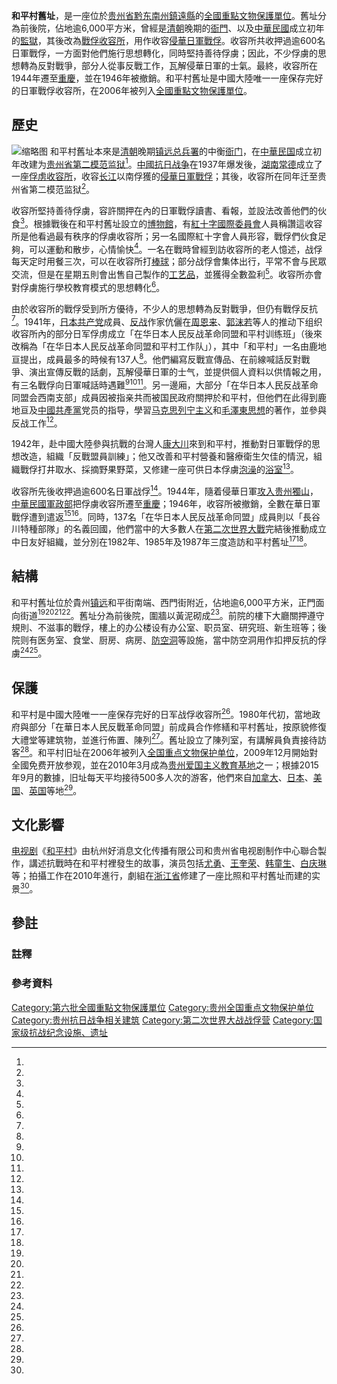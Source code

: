 {{文物保护单位
|级别 = 全国
|图片 = Zhenyuan Hepingcun Jiuzhi 2014.04.29 16-46-05.jpg
|名称 = 和平村舊址
|所在 = [[贵州省|贵州省]][[鎮遠縣|鎮遠縣]]
|分类 = 近現代重要史跡及代表性建築
|时代 = 1941～1944年
|编号 = 6-1052
|登录 = 2006年}}
'''和平村舊址'''，是一座位於[[贵州省|贵州省]][[黔东南州|黔东南州]][[鎮遠縣|鎮遠縣]]的[[全國重點文物保護單位|全國重點文物保護單位]]。舊址分為前後院，佔地逾6,000平方米，曾經是[[清朝|清朝]]晚期的[[衙門|衙門]]、以及[[中華民國|中華民國]]成立初年的[[監獄|監獄]]，其後改為[[戰俘營|戰俘收容所]]，用作收容[[侵華日軍|侵華日軍]][[戰俘|戰俘]]。收容所共收押過逾600名日軍戰俘，一方面對他們施行思想轉化，同時堅持善待俘虜；因此，不少俘虜的思想轉為反對戰爭，部分人從事反戰工作，瓦解侵華日軍的士氣。最終，收容所在1944年遷至[[重慶|重慶]]，並在1946年被撤銷。和平村舊址是中國大陸唯一一座保存完好的日軍戰俘收容所，在2006年被列入[[全國重點文物保護單位|全國重點文物保護單位]]。

== 歷史 ==
[[File:和平村的戰俘獲發日用品.jpg|缩略图]]
和平村舊址本來是[[清朝|清朝]]晚期[[镇远总兵署|镇远总兵署]]的中衡[[衙门|衙门]]，在[[中華民国|中華民国]]成立初年改建为[[贵州省第二模范监狱|贵州省第二模范监狱]]<ref name="贵州日报"/>。[[中國抗日战争|中國抗日战争]]在1937年爆发後，[[湖南|湖南]][[常德|常德]]成立了一座[[戰俘營|俘虏收容所]]，收容[[长江|长江]]以南俘獲的[[侵華日軍|侵華日軍]][[戰俘|戰俘]]；其後，收容所在同年迁至贵州省第二模范监狱<ref name="文物出版社"/>。

收容所堅持善待俘虜，容許關押在內的日軍戰俘讀書、看報，並設法改善他們的伙食<ref name="明報"/>。根據戰後在和平村舊址設立的[[博物館|博物館]]，有[[紅十字國際委員會|紅十字國際委員會]]人員稱讚這收容所是他看過最有秩序的俘虜收容所；另一名國際紅十字會人員形容，戰俘們伙食足夠，可以運動和散步，心情愉快<ref name="贵州省爱国主义教育基地网上展馆"/>。一名在戰時曾經到訪收容所的老人憶述，战俘每天定时用餐三次，可以在收容所打[[棒球|棒球]]；部分战俘會集体出行，平常不會与民眾交流，但是在星期五則會出售自己製作的[[工艺品|工艺品]]，並獲得全數盈利<ref name="中国新闻网"/>。收容所亦會對俘虜施行學校教育模式的思想轉化<ref name="贵州省爱国主义教育基地网上展馆"/>。

由於收容所的戰俘受到所方優待，不少人的思想轉為反對戰爭，但仍有戰俘反抗<ref name="文匯報"/>。1941年，[[日本共产党|日本共产党]]成員、[[反战|反战]]作家{{link-ja|鹿地亘|鹿地亘}}伉儷在[[周恩来|周恩来]]、[[郭沫若|郭沫若]]等人的推动下组织收容所內的部分日军俘虏成立「在华日本人民反战革命同盟和平村训练班」（後來改稱為「在华日本人民反战革命同盟和平村工作队」），其中「和平村」一名由鹿地亘提出，成員最多的時候有137人<ref name="国际在线"/>。他們編寫反戰宣傳品、在前線喊話反對戰爭、演出宣傳反戰的話劇，瓦解侵華日軍的士气，並提供個人資料以供情報之用，有三名戰俘向日軍喊話時遇難<ref name="明報"/><ref name="文匯報"/><ref name="国际在线"/>。另一邊廂，大部分「在华日本人民反战革命同盟会西南支部」成員因被指亲共而被国民政府關押於和平村，但他們在此得到鹿地亘及[[中國共產黨|中國共產黨]]党员的指导，學習[[马克思列宁主义|马克思列宁主义]]和[[毛澤東思想|毛澤東思想]]的著作，並參與反战工作<ref name="新华网"/>。

1942年，赴中國大陸參與抗戰的台灣人[[康大川|康大川]]來到和平村，推動對日軍戰俘的思想改造，組織「反戰盟員訓練」；他又改善和平村營養和醫療衛生欠佳的情況，組織戰俘打井取水、採摘野果野菜，又修建一座可供日本俘虜[[泡澡|泡澡]]的[[浴室|浴室]]<ref name="文匯報"/>。

收容所先後收押過逾600名日軍战俘<ref name="文匯報"/>。1944年，隨着侵華日軍[[独山战役|攻入贵州獨山]]，[[中華民國軍政部|中華民國軍政部]]把俘虜收容所遷至[[重慶|重慶]]；1946年，收容所被撤銷，全數在華日軍戰俘遭到遣返<ref name="明報"/><ref name="文匯報"/>。同時，137名「在华日本人民反战革命同盟」成員則以「長谷川特種部隊」的名義回國，他們當中的大多數人在[[第二次世界大戰|第二次世界大戰]]完結後推動成立中日友好組織，並分別在1982年、1985年及1987年三度造訪和平村舊址<ref name="明報"/><ref name="国际在线"/>。

== 結構 ==
和平村舊址位於貴州[[镇远|镇远]]和平街南端、西門街附近，佔地逾6,000平方米{{efn|具體面積有爭議，一說是6,192平方米，另一說為6,422平方米。}}，正門面向街道<ref name="明報" /><ref name="国际在线"/><ref name="贵州省爱国主义教育基地网上展馆2"/><ref name="贵州省社会科学院"/>。舊址分為前後院，圍牆以黃泥砌成<ref name="明報" />。前院的樓下大廳關押遵守規則、不滋事的戰俘，樓上的办公楼设有办公室、职员室、研究班、新生班等；後院则有医务室、食堂、厨房、病房、[[防空洞|防空洞]]等設施，當中防空洞用作扣押反抗的俘虜<ref name="文匯報" /><ref name="贵州省社会科学院"/>。

== 保護 ==
和平村是中國大陸唯一一座保存完好的日军战俘收容所<ref name="贵州日报"/>。1980年代初，當地政府與部分「在華日本人民反戰革命同盟」前成員合作修繕和平村舊址，按原貌修復大禮堂等建筑物，並進行佈置、陳列<ref name="国际在线"/>。舊址設立了陳列室，有講解員負責接待訪客<ref name="文匯報"/>。和平村旧址在2006年被列入[[全国重点文物保护单位|全国重点文物保护单位]]，2009年12月開始對全國免费开放参观，並在2010年3月成為[[贵州爱国主义教育基地|贵州爱国主义教育基地]]之一；根據2015年9月的數據，旧址每天平均接待500多人次的游客，他們來自[[加拿大|加拿大]]、[[日本|日本]]、[[美国|美国]]、[[英国|英国]]等地<ref name="中国新闻网"/>。

== 文化影響 ==
[[电视剧|电视剧]]《[[和平村_(电视剧)|和平村]]》由杭州好消息文化传播有限公司和贵州省电视剧制作中心聯合製作，講述抗戰時在和平村裡發生的故事，演员包括[[尤勇|尤勇]]、[[王奎荣|王奎荣]]、[[韩童生|韩童生]]、[[白庆琳|白庆琳]]等；拍攝工作在2010年進行，劇組在[[浙江省|浙江省]]修建了一座比照和平村舊址而建的实景<ref name="金黔在线"/>。

== 參註 ==
=== 註釋 ===
{{notelist}}

=== 參考資料 ===
{{reflist|2|refs=
<ref name="文匯報">{{cite news |author1=徐悅 |title=貴州和平村 日俘再生地 |url=http://gz.wenweipo.com/?action-viewnews-itemid-7498 |accessdate=2016-07-26 |agency=文匯報 |date=2015-09-07 |archiveurl=https://archive.is/20160726120646/http://gz.wenweipo.com/?action-viewnews-itemid-7498 |archivedate=2016-07-26 |deadurl=yes }}</ref>
<ref name="国际在线">{{cite news |author1=吴家迎 |title=【与我们并肩抗战的外籍人士】实物系列：镇远和平村 |url=http://politics.people.com.cn/n/2015/0703/c70731-27250007.html |accessdate=2016-07-26 |agency=国际在线 |date=2015-07-03 |archiveurl=https://archive.is/20160726121159/http://politics.people.com.cn/n/2015/0703/c70731-27250007.html |archivedate=2016-07-26 |deadurl=no }}</ref>
<ref name="明報">{{cite news |author1=楊柳 |title=「和平村」日俘讀書看報 伙食好過國軍 |url=http://indepth.mingpao.com/php/passage.php?seriesno=2&titleno=29 |accessdate=2016-07-26 |agency=明報 |date=2015-08-09 |archiveurl=https://archive.is/20160726121222/http://indepth.mingpao.com/php/passage.php?seriesno=2&titleno=29 |archivedate=2016-07-26 |deadurl=yes }}</ref>
<ref name="贵州省爱国主义教育基地网上展馆">{{cite web |title=第二单元 优待 感化 |url=http://www.redguizhou.com/index.php?m=yp&c=com_index&a=show&modelid=0&catid=48&id=1556&userid=73&page=1 |website=贵州省爱国主义教育基地网上展馆 |accessdate=2016-07-26 |archiveurl=https://archive.is/20160726121616/http://www.redguizhou.com/index.php?m=yp&c=com_index&a=show&modelid=0&catid=48&id=1556&userid=73&page=1 |archivedate=2016-07-26 |deadurl=yes }}</ref>
<ref name="贵州日报">{{cite news |author1=高华 (编) |author2=陈康清 (编) |author3=张齐 |title=镇远和平村入选国家抗战纪念设施遗址名录 |url=http://gz.people.com.cn/n/2015/0831/c371756-26189140.html |accessdate=2016-07-26 |agency=贵州日报 |publisher=人民网 |9= |archiveurl=https://archive.is/20160726122350/http://gz.people.com.cn/n/2015/0831/c371756-26189140.html |archivedate=2016-07-26 |deadurl=no }}</ref>
<ref name="中国新闻网">{{cite news |author1=张伟 |title=贵州边陲重镇镇远和平村里的“和平”记忆 |url=http://www.chinanews.com/sh/2015/09-01/7501402.shtml |accessdate=2016-07-26 |agency=中国新闻网 |date=2015-09-01 |archiveurl=https://archive.is/20160726123142/http://www.chinanews.com/sh/2015/09-01/7501402.shtml |archivedate=2016-07-26 |deadurl=no }}</ref>
<ref name="文物出版社">{{cite book|author1=中国国家文物局全国重点文物保护单位编辑委员会|title=全国重点文物保护单位: 第六批|publisher=文物出版社|pages=418}}</ref>
<ref name="新华网">{{cite news |author1=谢素香 (编) |title=贵州镇远“和平村” |url=http://www.gz.xinhuanet.com/2015-05/24/c_1115388460.htm |accessdate=2016-07-28 |agency=新华网 |date=2015-05-24 |archiveurl=https://archive.is/20160728103817/http://www.gz.xinhuanet.com/2015-05/24/c_1115388460.htm |archivedate=2016-07-28 |deadurl=yes }}</ref>
<ref name="贵州省爱国主义教育基地网上展馆2">{{cite web |title=镇远县“和平村”旧址简介 |url=http://www.redguizhou.com/index.php?m=yp&c=com_index&a=about&userid=73 |website=贵州省爱国主义教育基地网上展馆 |accessdate=2016-07-28 |archiveurl=https://archive.is/20160728124526/http://www.redguizhou.com/index.php?m=yp&c=com_index&a=about&userid=73 |archivedate=2016-07-28 |deadurl=yes }}</ref>
<ref name="贵州省社会科学院">{{cite web |author1=胡月军 |title=铭记历史 珍爱和平——院组织青年职工参观“和平村” |url=http://www.gzass.net.cn/qnfc/20160505172702.asp |website=贵州省社会科学院 |accessdate=2016-07-28 |archiveurl=https://archive.is/20160728124508/http://www.gzass.net.cn/qnfc/20160505172702.asp |archivedate=2016-07-28 |deadurl=yes |date=2016-05-05 }}</ref>
<ref name="金黔在线">{{cite news |author1=吕美琪 (编) |author2=郭鸿静 |title=剧组比照镇远和平村搭建价值百万实景 |url=http://www.people.com.cn/GB/192245/194854/12165450.html |accessdate=2016-07-28 |agency=金黔在线 |date=2010-07-16 |archiveurl=https://archive.is/20160728135112/http://www.people.com.cn/GB/192245/194854/12165450.html |archivedate=2016-07-28 |deadurl=no }}</ref>
}}

{{貴州全國重點文物保護單位}}

[[Category:第六批全國重點文物保護單位|Category:第六批全國重點文物保護單位]]
[[Category:贵州全国重点文物保护单位|Category:贵州全国重点文物保护单位]]
[[Category:贵州抗日战争相关建筑|Category:贵州抗日战争相关建筑]]
[[Category:第二次世界大战战俘营|Category:第二次世界大战战俘营]]
[[Category:国家级抗战纪念设施、遗址|Category:国家级抗战纪念设施、遗址]]